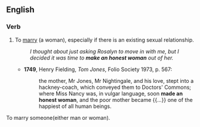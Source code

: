 ==English==

===Verb===
{{head|en|verb}}

# {{lb|en|idiomatic|informal|now usually with "of"}} To [[marry]] (a woman), especially if there is an existing sexual relationship.
#: ''I thought about just asking Rosalyn to move in with me, but I decided it was time to '''make an honest woman''' out of her.''
#* '''1749''', Henry Fielding, ''Tom Jones'', Folio Society 1973, p. 567:
#*: the mother, Mr Jones, Mr Nightingale, and his love, stept into a hackney-coach, which conveyed them to Doctors' Commons; where Miss Nancy was, in vulgar language, soon '''made an honest woman''', and the poor mother became {{...}} one of the happiest of all human beings.

To marry someone(either man or woman).